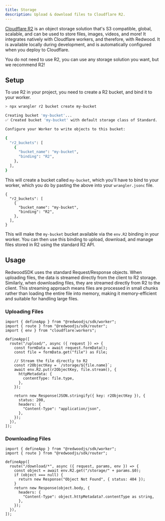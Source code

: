 ```yaml
---
title: Storage
description: Upload & download files to Cloudflare R2.
---
```



[Cloudflare R2](https://developers.cloudflare.com/r2/) is an object storage solution that's S3 compatible, global, scalable, and can be used to store files, images, videos, and more! It integrates natively with Cloudflare workers, and therefore, with Redwood. It is available locally during development, and is automatically configured when you deploy to Cloudflare.

<Aside type="tip" title="Pick your poison">
  You do not need to use R2, you can use any storage solution you want, but we
  recommend R2!
</Aside>

## Setup

To use R2 in your project, you need to create a R2 bucket, and bind it to your worker.

```bash showLineNumbers=false withOutput
> npx wrangler r2 bucket create my-bucket

Creating bucket 'my-bucket'...
✅ Created bucket 'my-bucket' with default storage class of Standard.

Configure your Worker to write objects to this bucket:

{
  "r2_buckets": [
    {
      "bucket_name": "my-bucket",
      "binding": "R2",
    },
  ],
}
```

This will create a bucket called `my-bucket`, which you'll have to bind to your worker, which you do by pasting the above into your `wrangler.jsonc` file.

```jsonc title="wrangler.jsonc"
{
  "r2_buckets": [
    {
      "bucket_name": "my-bucket",
      "binding": "R2",
    },
  ],
}
```

This will make the `my-bucket` bucket available via the `env.R2` binding in your worker. You can then use this binding to upload, download, and manage files stored in R2 using the standard R2 API.

## Usage

RedwoodSDK uses the standard Request/Response objects. When uploading files, the data is streamed directly from the client to R2 storage. Similarly, when downloading files, they are streamed directly from R2 to the client. This streaming approach means files are processed in small chunks rather than loading the entire file into memory, making it memory-efficient and suitable for handling large files.

### Uploading Files

```tsx title="src/worker.tsx"
import { defineApp } from "@redwoodjs/sdk/worker";
import { route } from "@redwoodjs/sdk/router";
import { env } from "cloudflare:workers";

defineApp([
  route("/upload/", async ({ request }) => {
    const formData = await request.formData();
    const file = formData.get("file") as File;

    // Stream the file directly to R2
    const r2ObjectKey = `/storage/${file.name}`;
    await env.R2.put(r2ObjectKey, file.stream(), {
      httpMetadata: {
        contentType: file.type,
      },
    });

    return new Response(JSON.stringify({ key: r2ObjectKey }), {
      status: 200,
      headers: {
        "Content-Type": "application/json",
      },
    });
  }),
]);
```

### Downloading Files

```tsx title="src/worker.tsx"
import { defineApp } from "@redwoodjs/sdk/worker";
import { route } from "@redwoodjs/sdk/router";

defineApp([
  route("/download/*", async ({ request, params, env }) => {
    const object = await env.R2.get("/storage/" + params.$0);
    if (object === null) {
      return new Response("Object Not Found", { status: 404 });
    }
    return new Response(object.body, {
      headers: {
        "Content-Type": object.httpMetadata?.contentType as string,
      },
    });
  }),
]);
```
